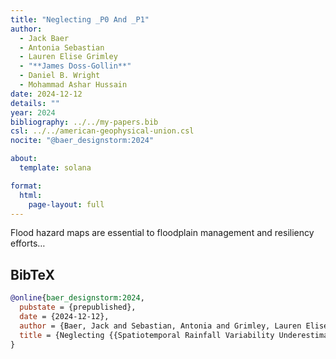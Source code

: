 ```yaml
---
title: "Neglecting _P0 And _P1"
author:
  - Jack Baer
  - Antonia Sebastian
  - Lauren Elise Grimley
  - "**James Doss-Gollin**"
  - Daniel B. Wright
  - Mohammad Ashar Hussain
date: 2024-12-12
details: ""
year: 2024
bibliography: ../../my-papers.bib
csl: ../../american-geophysical-union.csl
nocite: "@baer_designstorm:2024"

about:
  template: solana

format:
  html:
    page-layout: full
---
```


Flood hazard maps are essential to floodplain management and resiliency efforts...

## BibTeX

```bibtex
@online{baer_designstorm:2024,
  pubstate = {prepublished},
  date = {2024-12-12},
  author = {Baer, Jack and Sebastian, Antonia and Grimley, Lauren Elise and Doss-Gollin, James and Wright, Daniel B. and Hussain, Mohammad Ashar},
  title = {Neglecting {{Spatiotemporal Rainfall Variability Underestimates Flood Hazard}} and {{Risk}}},
}
```